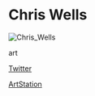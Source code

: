 # Chris Wells

![Chris_Wells](./directory_images/Chris_Wells_v1.webp)

<Skills>

art

</Skills>

<Personal>

[Twitter](https://twitter.com/BK_WallabyJoe)

[ArtStation](https://www.artstation.com/artist/chriswells)

</Personal>


